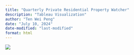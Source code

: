---
title: "Quarterly Private Residential Property Watcher"
description: "Tableau Visualization"
author: "Ten Wei Peng"
date: "July 10, 2024"
date-modified: "last-modified"
format: html
---

[![](/images/quarterly_price.PNG)](https://public.tableau.com/app/profile/wei.peng.ten/viz/in-Class_2/QuaterlyPrivateResidentialPropertyWatcher2023-2024Q1)
